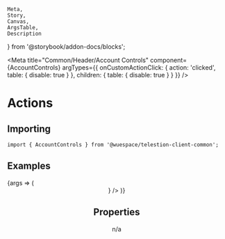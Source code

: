	Meta,
	Story,
	Canvas,
	ArgsTable,
	Description
} from '@storybook/addon-docs/blocks';

<Meta
	title="Common/Header/Account Controls"
	component={AccountControls}
	argTypes={{
		onCustomActionClick: { action: 'clicked', table: { disable: true } },
		children: { table: { disable: true } }
	}}
/>

# Actions

<Description of={AccountControls} />

## Importing

```tsx
import { AccountControls } from '@wuespace/telestion-client-common';
```

## Examples

<Canvas>
	<Story height={'64px'} name="Custom Action" args={{}}>
		{args => (
			<CommonWrapper>
				<Header right={<AccountControls {...args} />} />
			</CommonWrapper>
		)}
	</Story>
</Canvas>

## Properties

n/a
